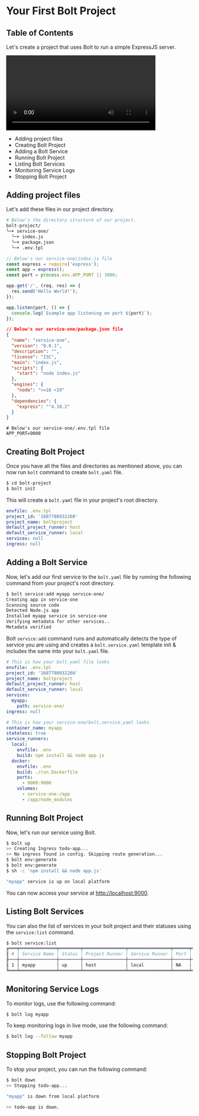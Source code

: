 
<Meta pageTitle="Your First Bolt Project | bolt-framework" description="Run Docker containers, child processes, or even encapsulate your entire project within a VM, all under one unified API." />






# Your First Bolt Project

## Table of Contents

Let's create a project that uses Bolt to run a simple ExpressJS server.

<AppProvider>
  <Box>
    <video controls width="80%">
      <source src="assets/Bolt-Demo.mp4" type="video/mp4"/>
      Your browser does not support the video tag.
    </video>
  </Box>
</AppProvider>


- Adding project files
- Creating Bolt Project
- Adding a Bolt Service
- Running Bolt Project
- Listing Bolt Services
- Monitoring Service Logs
- Stopping Bolt Project

## Adding project files

Let's add these files in our project directory.

```bash
# Below's the directory structure of our project.
bolt-project/
╰─➤ service-one/
  ╰─➤ index.js
  ╰─➤ package.json
  ╰─➤ .env.tpl
```

```js
// Below's our service-one/index.js file
const express = require('express');
const app = express();
const port = process.env.APP_PORT || 3000;

app.get('/', (req, res) => {
  res.send('Hello World!');
});

app.listen(port, () => {
  console.log(`Example app listening on port ${port}`);
});
```

```json
// Below's our service-one/package.json file
{
  "name": "service-one",
  "version": "0.0.1",
  "description": "",
  "license": "ISC",
  "main": "index.js",
  "scripts": {
    "start": "node index.js"
  },
  "engines": {
    "node": ">=18 <19"
  },
  "dependencies": {
    "express": "^4.18.2"
  }
}
```

```dosini
# Below's our service-one/.env.tpl file
APP_PORT=9000
```

## Creating Bolt Project

Once you have all the files and directories as mentioned above, you can now run `bolt` command to create `bolt.yaml` file.

```bash
$ cd bolt-project
$ bolt init
```

This will create a `bolt.yaml` file in your project's root directory.

```yaml
envfile: .env.tpl
project_id: '1687780932260'
project_name: boltproject
default_project_runner: host
default_service_runner: local
services: null
ingress: null
```

## Adding a Bolt Service

Now, let's add our first service to the `bolt.yaml` file by running the following command from your project's root directory.

```bash
$ bolt service:add myapp service-one/
Creating app in service-one
Scanning source code
Detected Node.js app
Installed myapp service in service-one
Verifying metadata for other services..
Metadata verified
```

Bolt `service:add` command runs and automatically detects the type of service you are using and creates a `bolt.service.yaml` template init & includes the same into your `bolt.yaml` file.

```yaml
# This is how your bolt.yaml file looks
envfile: .env.tpl
project_id: '1687780932260'
project_name: boltproject
default_project_runner: host
default_service_runner: local
services:
  myapp:
    path: service-one/
ingress: null
```

```yaml
# This is how your service-one/bolt.service.yaml looks
container_name: myapp
stateless: true
service_runners:
  local:
    envfile: .env
    build: npm install && node app.js
  docker:
    envfile: .env
    build: ./run.Dockerfile
    ports:
      - 9000:9000
    volumes:
      - service-one:/app
      - /app/node_modules
```

## Running Bolt Project

Now, let's run our service using Bolt.

```bash
$ bolt up
>> Creating Ingress todo-app...
>> No ingress found in config. Skipping route generation...
$ bolt env:generate
$ bolt env:generate
$ sh -c 'npm install && node app.js'

"myapp" service is up on local platform
```

You can now access your service at [http://localhost:9000](http://localhost:9000).

## Listing Bolt Services

You can also the list of services in your bolt project and their statuses using the `service:list` command.

```bash
$ bolt service:list
╔═══╤══════════════╤════════╤════════════════╤════════════════╤══════╤═══════════╗
║ # │ Service Name │ Status │ Project Runner │ Service Runner │ Port │ ProcessId ║
╟───┼──────────────┼────────┼────────────────┼────────────────┼──────┼───────────╢
║ 1 │ myapp        │ up     │ host           │ local          │ NA   │ 13899     ║
╚═══╧══════════════╧════════╧════════════════╧════════════════╧══════╧═══════════╝
```

## Monitoring Service Logs

To monitor logs, use the following command:

```bash
$ bolt log myapp
```

To keep monitoring logs in live mode, use the following command:

```bash
$ bolt log --follow myapp
```

## Stopping Bolt Project

To stop your project, you can run the following command:

```bash
$ bolt down
>> Stopping todo-app...

"myapp" is down from local platform

>> todo-app is down.
```
